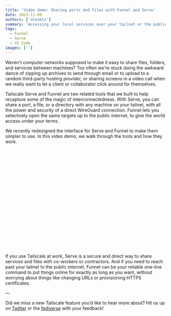 ```yaml
---
title: 'Video demo: Sharing ports and files with Funnel and Serve'
date: 2023-11-09
authors: ['alexktz']
summary: 'Accessing your local services over your tailnet or the public internet is one command away, as Alex demonstrates in a new demo video.'
tags:
  - Funnel
  - Serve
  - VS Code
images: ['']
---
```


Weren't computer networks supposed to make it easy to share files, folders, and services between machines? Too often we're stuck doing the awkward dance of zipping up archives to send through email or to upload to a random third-party hosting provider, or sharing screens in a video call when we really want to let a client or collaborator click around for themselves.

Tailscale Serve and Funnel are two related tools that we built to help recapture some of the magic of interconnectedness. With Serve, you can share a port, a file, or a directory with any machine on your tailnet, with all the power and security of a direct WireGuard connection. Funnel lets you selectively open the same targets up to the public internet, to give the world access under your terms.

We recently redesigned the interface for Serve and Funnel to make them simpler to use. In this video demo, we walk through the tools and how they work.

<figure>
  <iframe
    width="560"
    height="315"
    src=""
    title="YouTube video player"
    frameBorder="0"
    allow="accelerometer; autoplay; clipboard-write; encrypted-media; gyroscope; picture-in-picture; web-share"
    allowFullScreen
  ></iframe>
</figure>

If you use Tailscale at work, Serve is a secure and direct way to share services and files with co-workers or contractors. And if you need to reach past your tailnet to the public internet, Funnel can be your reliable one-line command to put things online for exactly as long as you want, without worrying about things like changing URLs or provisioning HTTPS certificates.

—

Did we miss a new Tailscale feature you’d like to hear more about? Hit us up on [Twitter](https://twitter.com/tailscale) or the [fediverse](https://hachyderm.io/@tailscale) with your feedback!
